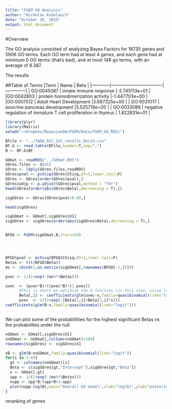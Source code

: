 ```yaml
---
title: "FGEM GO Analysis"
author: "Nicholas Knoblauch"
date: "October 20, 2015"
output: html_document
---
```


#Overview

The GO analysis consisted of analyzing Bayes Factors for 18735 genes and 5906 GO terms.  Each GO term had at least 4 genes, and each gene had at minimum 0 GO terms (that's bad), and at most 148 go terms, with an average of 8.387.

The results 

##Table of Terms
|Term        | Name                              | Beta         |
|------------|-----------------------------------|--------------|
| GO:0045087 |  innate immune response           |-2.745113e+01 |
|GO:0042803  | protein homodimerization activity |-1.447703e+00 | 
|GO:0007512  | Adult Heart Development           |3.687325e+00  |
| GO:0031017 |  exocrine pancreas development    |3.525719e+00  |
| GO:0033088 | negative regulation of immature T cell proliferation in thymus | 1.822831e+01 |


```r
library(plyr)
library(Matrix)
setwd("~/Dropbox/BayesianDA/FGEM/Data/FGEM_GO_RDS/")

BFile <- "../TADA_ASC_SSC_results_Dec23.csv"
BF.G <- read.table(BFile,header=T,sep=",")
B <- BF.G$BF

GOmat <- readRDS("../GOmat.RDS")
GOres.files <- dir()
GOres <- ldply(GOres.files,readRDS)
GOres$pval <- pchisq(GOres$Chisq,df=1,lower.tail=F)
GOres <- GOres[order(GOres$pval),]
GOres$adjp <- p.adjust(GOres$pval,method = "fdr")
head(GOres[order(abs(GOres$Beta),decreasing = T),])

sigGOres <- GOres[GOres$pval<0.05,]

head(sigGOres)

sigGOmat <- GOmat[,sigGOres$X1]
sigGOres <- sigGOres[order(abs(sigGOres$Beta),decreasing = T),]


BFGO <- FGEM(sigGOmat,B,iters=50)




BFGO$pval <- pchisq(BFGO$Chisq,df=1,lower.tail=F)
Betas <- t(t(BFGO$Beta))
mx <- cbind(1,as.matrix(sigGOmat[,rownames(BFGO[-1,])]))

pvec <- 1/(1+exp(-(mx%*%Betas)))

uvec  <- (pvec*B)/((pvec*B)+(1-pvec))
      #This is where we optimize the Q function (in this case, using logistic regression)
      Beta[,i] <- coefficients(glm(uvec~x,family=quasibinomial(link="logit")))
      pvec  <- 1/(1+exp(-(Beta[1,i]+Beta[2,i]*x)))
coefficients(glm(B~x,family=quasibinomial(link="logit")))



```


We can plot some of the probablilities for the highest significant Betas vs the probabilities under the null


```r

nGOmat <- GOmat[,sigGOres$X1]
nnGOmat <- nGOmat[,colSums(nGOmat)>100]
rownames(sigGOres) <- sigGOres$X1

nB <- glm(B~nnGOmat,family=quasibinomial(link="logit"))
for(i in 1:6){
  gt <- colnames(nnGOmat)[i]
  Beta <- c(sigGOres[gt,"Intercept"],sigGOres[gt,"Beta"])
  x <- GOmat[,gt]
  upp <- 1/(1+exp(-(mx%*%Betas)))
  nupp <- upp*B/(upp*B+1-upp)
  plot(nupp~log(B),main="Overall GO model",xlab="log(B)",ylab="posterior")
}
```

reranking of genes

